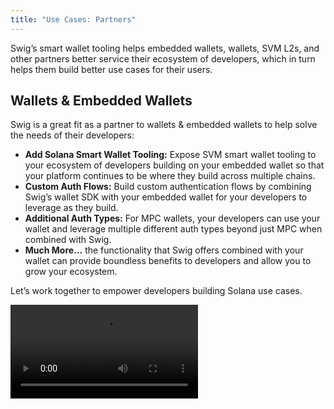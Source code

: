 ```yaml
---
title: "Use Cases: Partners"
---
```


Swig’s smart wallet tooling helps embedded wallets, wallets, SVM L2s, and other partners better service their ecosystem of developers, which in turn helps them build better use cases for their users.

## **Wallets & Embedded Wallets**

Swig is a great fit as a partner to wallets & embedded wallets to help solve the needs of their developers:

- **Add Solana Smart Wallet Tooling:** Expose SVM smart wallet tooling to your ecosystem of developers building on your embedded wallet so that your platform continues to be where they build across multiple chains.
- **Custom Auth Flows:** Build custom authentication flows by combining Swig’s wallet SDK with your embedded wallet for your developers to leverage as they build.
- **Additional Auth Types:** For MPC wallets, your developers can use your wallet and leverage multiple different auth types beyond just MPC when combined with Swig.
- **Much More…** the functionality that Swig offers combined with your wallet can provide boundless benefits to developers and allow you to grow your ecosystem.

Let’s work together to empower developers building Solana use cases.

<video controls className="w-full aspect-video" src="/videos/Telegram-Wallet-Demo.mp4" />

## **SVM L2s**

Swig can help SVM L2s build a robust ecosystem:

- **Build Better Apps:** Swig’s smart wallet functionality combined with the benefits of SVM offer developers with the tooling to create the most compelling apps. Ensuring your ecosystem of developers are building on Swig will set your chain up well for user adoption growth as users will be drawn to apps that have the advanced functionality that building on Swig can create.
- **Reduce Onboarding Frictions:** Swig’s cross-chain functionality enables developers to build apps that operate across multiple SVM chains without UX frictions since users can operate across SVM chains with one Swig wallet. This means that developers building on Swig will have an easier time bringing users to your chain.

Let’s work together to bring adoption to your chain.

## **And more…**

Swig’s primitives allow for an endless number of possibilities across any use case. We are powering use cases across payments, dApps, AI, cross-chain, custodians, exchanges, gaming apps and more. If you are looking to grow your ecosystems of developers and users, it’s very likely that partnering with Swig can help accelerate that.

Get in touch with our team [here](forms.gle/VmQSNmLFhVm8AZGz8).